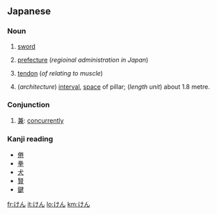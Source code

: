 ==Japanese==
===Noun===
{{ja-noun|h|rom=ken}}
# {{ja-def|剣}} [[sword]]
# {{ja-def|県}} [[prefecture]] (''regioinal administration in Japan'')
# {{ja-def|腱}} [[tendon]] (''of relating to muscle'')
# {{ja-def|間}} (''architecture'') [[interval]], [[space]] of pillar; (''length unit'') about 1.8 metre.

===Conjunction===
{{ja-pos|h|conjunction|rom=ken}}
# [[兼]]: [[concurrently]]

===Kanji reading===
{{ja-kanjireading|rom=ken}}

* [[倦]]
* [[拳]]
* [[犬]]
* [[賢]]
* [[鍵]]

[[fr:けん]]
[[it:けん]]
[[lo:けん]]
[[km:けん]]